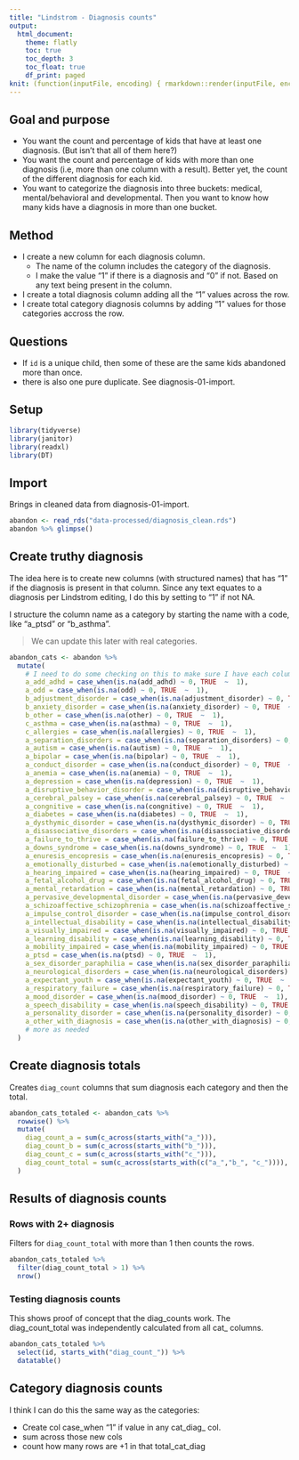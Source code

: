 ```yaml
---
title: "Lindstrom - Diagnosis counts"
output:
  html_document:
    theme: flatly
    toc: true
    toc_depth: 3
    toc_float: true
    df_print: paged
knit: (function(inputFile, encoding) { rmarkdown::render(inputFile, encoding = encoding, output_dir = "docs") })
---
```


## Goal and purpose

- You want the count and percentage of kids that have at least one diagnosis. (But isn’t that all of them here?)
- You want the count and percentage of kids with more than one diagnosis (i.e, more than one column with a result). Better yet, the count of the different diagnosis for each kid.
- You want to categorize the diagnosis into three buckets: medical, mental/behavioral and developmental. Then you want to know how many kids have a diagnosis in more than one bucket.

## Method

- I create a new column for each diagnosis column.
  - The name of the column includes the category of the diagnosis.
  - I make the value "1" if there is a diagnosis and "0" if not. Based on any text being present in the column.
- I create a total diagnosis column adding all the "1" values across the row.
- I create total category diagnosis columns by adding "1" values for those categories accross the row.

## Questions

- If `id` is a unique child, then some of these are the same kids abandoned more than once.
- there is also one pure duplicate. See diagnosis-01-import.

## Setup

```r
library(tidyverse)
library(janitor)
library(readxl)
library(DT)
```

## Import

Brings in cleaned data from diagnosis-01-import.

```r
abandon <- read_rds("data-processed/diagnosis_clean.rds")
abandon %>% glimpse()
```

## Create truthy diagnosis

The idea here is to create new columns (with structured names) that has "1" if the diagnosis is present in that column. Since any text equates to a diagnosis per Lindstrom editing, I do this by setting to "1" if not NA.

I structure the column name as a category by starting the name with a code, like "a_ptsd" or "b_asthma".

> We can update this later with real categories.

```r
abandon_cats <- abandon %>% 
  mutate(
    # I need to do some checking on this to make sure I have each column
    a_add_adhd = case_when(is.na(add_adhd) ~ 0, TRUE  ~  1),
    a_odd = case_when(is.na(odd) ~ 0, TRUE  ~  1),
    b_adjustment_disorder = case_when(is.na(adjustment_disorder) ~ 0, TRUE  ~  1),
    b_anxiety_disorder = case_when(is.na(anxiety_disorder) ~ 0, TRUE  ~  1),
    b_other = case_when(is.na(other) ~ 0, TRUE  ~  1),
    c_asthma = case_when(is.na(asthma) ~ 0, TRUE  ~  1),
    c_allergies = case_when(is.na(allergies) ~ 0, TRUE  ~  1),
    a_separation_disorders = case_when(is.na(separation_disorders) ~ 0, TRUE  ~  1),
    a_autism = case_when(is.na(autism) ~ 0, TRUE  ~  1),
    a_bipolar = case_when(is.na(bipolar) ~ 0, TRUE  ~  1),
    a_conduct_disorder = case_when(is.na(conduct_disorder) ~ 0, TRUE  ~  1),
    a_anemia = case_when(is.na(anemia) ~ 0, TRUE  ~  1),
    a_depression = case_when(is.na(depression) ~ 0, TRUE  ~  1),
    a_disruptive_behavior_disorder = case_when(is.na(disruptive_behavior_disorder) ~ 0, TRUE  ~  1),
    a_cerebral_palsey = case_when(is.na(cerebral_palsey) ~ 0, TRUE  ~  1),
    a_congnitive = case_when(is.na(congnitive) ~ 0, TRUE  ~  1),
    a_diabetes = case_when(is.na(diabetes) ~ 0, TRUE  ~  1),
    a_dysthymic_disorder = case_when(is.na(dysthymic_disorder) ~ 0, TRUE  ~  1),
    a_disassociative_disorders = case_when(is.na(disassociative_disorders) ~ 0, TRUE  ~  1),
    a_failure_to_thrive = case_when(is.na(failure_to_thrive) ~ 0, TRUE  ~  1),
    a_downs_syndrome = case_when(is.na(downs_syndrome) ~ 0, TRUE  ~  1),
    a_enuresis_encopresis = case_when(is.na(enuresis_encopresis) ~ 0, TRUE  ~  1),
    a_emotionally_disturbed = case_when(is.na(emotionally_disturbed) ~ 0, TRUE  ~  1),
    a_hearing_impaired = case_when(is.na(hearing_impaired) ~ 0, TRUE  ~  1),
    a_fetal_alcohol_drug = case_when(is.na(fetal_alcohol_drug) ~ 0, TRUE  ~  1),
    a_mental_retardation = case_when(is.na(mental_retardation) ~ 0, TRUE  ~  1),
    a_pervasive_developmental_disorder = case_when(is.na(pervasive_developmental_disorder) ~ 0, TRUE  ~  1),
    a_schizoaffective_schizophrenia = case_when(is.na(schizoaffective_schizophrenia) ~ 0, TRUE  ~  1),
    a_impulse_control_disorder = case_when(is.na(impulse_control_disorder) ~ 0, TRUE  ~  1),
    a_intellectual_disability = case_when(is.na(intellectual_disability) ~ 0, TRUE  ~  1),
    a_visually_impaired = case_when(is.na(visually_impaired) ~ 0, TRUE  ~  1),
    a_learning_disability = case_when(is.na(learning_disability) ~ 0, TRUE  ~  1),
    a_mobility_impaired = case_when(is.na(mobility_impaired) ~ 0, TRUE  ~  1),
    a_ptsd = case_when(is.na(ptsd) ~ 0, TRUE  ~  1),
    a_sex_disorder_paraphilia = case_when(is.na(sex_disorder_paraphilia) ~ 0, TRUE  ~  1),
    a_neurological_disorders = case_when(is.na(neurological_disorders) ~ 0, TRUE  ~  1),
    a_expectant_youth = case_when(is.na(expectant_youth) ~ 0, TRUE  ~  1),
    a_respiratory_failure = case_when(is.na(respiratory_failure) ~ 0, TRUE  ~  1),
    a_mood_disorder = case_when(is.na(mood_disorder) ~ 0, TRUE  ~  1),
    a_speech_disability = case_when(is.na(speech_disability) ~ 0, TRUE  ~  1),
    a_personality_disorder = case_when(is.na(personality_disorder) ~ 0, TRUE  ~  1),
    a_other_with_diagnosis = case_when(is.na(other_with_diagnosis) ~ 0, TRUE  ~  1),
    # more as needed
  )
```

## Create diagnosis totals

Creates `diag_count` columns that sum diagnosis each category and then the total.

```r
abandon_cats_totaled <- abandon_cats %>% 
  rowwise() %>% 
  mutate(
    diag_count_a = sum(c_across(starts_with("a_"))),
    diag_count_b = sum(c_across(starts_with("b_"))),
    diag_count_c = sum(c_across(starts_with("c_"))),
    diag_count_total = sum(c_across(starts_with(c("a_","b_", "c_")))), # include all cat_ columns
  )
```

## Results of diagnosis counts

### Rows with 2+ diagnosis

Filters for `diag_count_total` with more than 1 then counts the rows.

```r
abandon_cats_totaled %>% 
  filter(diag_count_total > 1) %>% 
  nrow()
```

### Testing diagnosis counts

This shows proof of concept that the diag_counts work. The diag_count_total was independently calculated from all cat_ columns.

```r
abandon_cats_totaled %>% 
  select(id, starts_with("diag_count_")) %>% 
  datatable()
```

## Category diagnosis counts

I think I can do this the same way as the categories:

- Create col case_when "1" if value in any cat_diag_ col.
- sum across those new cols
- count how many rows are +1 in that total_cat_diag
